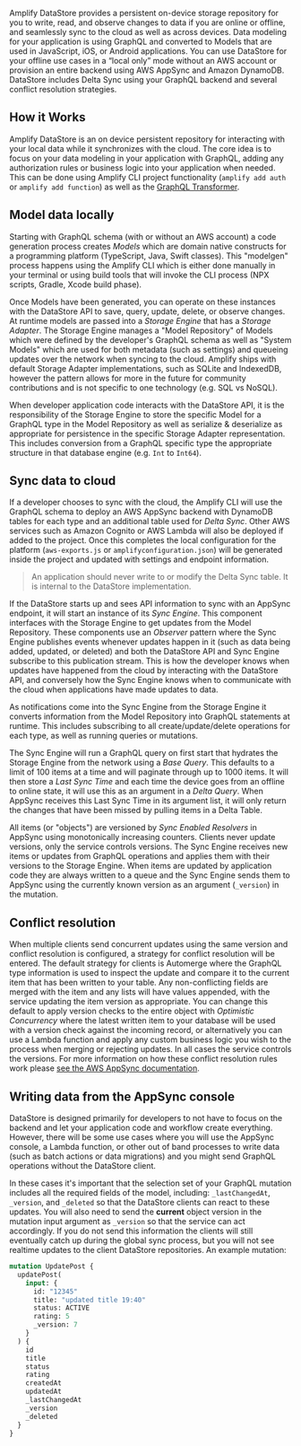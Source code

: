 Amplify DataStore provides a persistent on-device storage repository for you to write, read, and observe changes to data if you are online or offline, and seamlessly sync to the cloud as well as across devices. Data modeling for your application is using GraphQL and converted to Models that are used in JavaScript, iOS, or Android applications. You can use DataStore for your offline use cases in a “local only” mode without an AWS account or provision an entire backend using AWS AppSync and Amazon DynamoDB. DataStore includes Delta Sync using your GraphQL backend and several conflict resolution strategies.

## How it Works

<YoutubeEmbed embedId="KcYl6_We0EU" />

Amplify DataStore is an on device persistent repository for interacting with your local data while it synchronizes with the cloud. The core idea is to focus on your data modeling in your application with GraphQL, adding any authorization rules or business logic into your application when needed. This can be done using Amplify CLI project functionality (`amplify add auth` or `amplify add function`) as well as the [GraphQL Transformer](/[platform]/build-a-backend/graphqlapi/).

## Model data locally

Starting with GraphQL schema (with or without an AWS account) a code generation process creates _Models_ which are domain native constructs for a programming platform (TypeScript, Java, Swift classes). This "modelgen" process happens using the Amplify CLI which is either done manually in your terminal or using build tools that will invoke the CLI process (NPX scripts, Gradle, Xcode build phase).

Once Models have been generated, you can operate on these instances with the DataStore API to save, query, update, delete, or observe changes. At runtime models are passed into a _Storage Engine_ that has a _Storage Adapter_. The Storage Engine manages a "Model Repository" of Models which were defined by the developer's GraphQL schema as well as "System Models" which are used for both metadata (such as settings) and queueing updates over the network when syncing to the cloud. Amplify ships with default Storage Adapter implementations, such as SQLite and IndexedDB, however the pattern allows for more in the future for community contributions and is not specific to one technology (e.g. SQL vs NoSQL).

 

When developer application code interacts with the DataStore API, it is the responsibility of the Storage Engine to store the specific Model for a GraphQL type in the Model Repository as well as serialize & deserialize as appropriate for persistence in the specific Storage Adapter representation. This includes conversion from a GraphQL specific type the appropriate structure in that database engine (e.g. `Int` to `Int64`).

## Sync data to cloud

If a developer chooses to sync with the cloud, the Amplify CLI will use the GraphQL schema to deploy an AWS AppSync backend with DynamoDB tables for each type and an additional table used for _Delta Sync_. Other AWS services such as Amazon Cognito or AWS Lambda will also be deployed if added to the project. Once this completes the local configuration for the platform (`aws-exports.js` or `amplifyconfiguration.json`) will be generated inside the project and updated with settings and endpoint information.

> An application should never write to or modify the Delta Sync table. It is internal to the DataStore implementation.

If the DataStore starts up and sees API information to sync with an AppSync endpoint, it will start an instance of its _Sync Engine_. This component interfaces with the Storage Engine to get updates from the Model Repository. These components use an _Observer_ pattern where the Sync Engine publishes events whenever updates happen in it (such as data being added, updated, or deleted) and both the DataStore API and Sync Engine subscribe to this publication stream. This is how the developer knows when updates have happened from the cloud by interacting with the DataStore API, and conversely how the Sync Engine knows when to communicate with the cloud when applications have made updates to data.

 

As notifications come into the Sync Engine from the Storage Engine it converts information from the Model Repository into GraphQL statements at runtime. This includes subscribing to all create/update/delete operations for each type, as well as running queries or mutations.

The Sync Engine will run a GraphQL query on first start that hydrates the Storage Engine from the network using a _Base Query_. This defaults to a limit of 100 items at a time and will paginate through up to 1000 items. It will then store a _Last Sync Time_ and each time the device goes from an offline to online state, it will use this as an argument in a _Delta Query_. When AppSync receives this Last Sync Time in its argument list, it will only return the changes that have been missed by pulling items in a Delta Table.

All items (or "objects") are versioned by _Sync Enabled Resolvers_ in AppSync using monotonically increasing counters. Clients never update versions, only the service controls versions. The Sync Engine receives new items or updates from GraphQL operations and applies them with their versions to the Storage Engine. When items are updated by application code they are always written to a queue and the Sync Engine sends them to AppSync using the currently known version as an argument (`_version`) in the mutation.

## Conflict resolution

When multiple clients send concurrent updates using the same version and conflict resolution is configured, a strategy for conflict resolution will be entered. The default strategy for clients is Automerge where the GraphQL type information is used to inspect the update and compare it to the current item that has been written to your table. Any non-conflicting fields are merged with the item and any lists will have values appended, with the service updating the item version as appropriate. You can change this default to apply version checks to the entire object with _Optimistic Concurrency_ where the latest written item to your database will be used with a version check against the incoming record, or alternatively you can use a Lambda function and apply any custom business logic you wish to the process when merging or rejecting updates. In all cases the service controls the versions. For more information on how these conflict resolution rules work please [see the AWS AppSync documentation](https://docs.aws.amazon.com/appsync/latest/devguide/conflict-detection-and-sync.html).

## Writing data from the AppSync console

DataStore is designed primarily for developers to not have to focus on the backend and let your application code and workflow create everything. However, there will be some use cases where you will use the AppSync console, a Lambda function, or other out of band processes to write data (such as batch actions or data migrations) and you might send GraphQL operations without the DataStore client.

In these cases it's important that the selection set of your GraphQL mutation includes all the required fields of the model, including: `_lastChangedAt`, `_version`, and `_deleted` so that the DataStore clients can react to these updates. You will also need to send the **current** object version in the mutation input argument as `_version` so that the service can act accordingly. If you do not send this information the clients will still eventually catch up during the global sync process, but you will not see realtime updates to the client DataStore repositories. An example mutation:

```graphql
mutation UpdatePost {
  updatePost(
    input: {
      id: "12345"
      title: "updated title 19:40"
      status: ACTIVE
      rating: 5
      _version: 7
    }
  ) {
    id
    title
    status
    rating
    createdAt
    updatedAt
    _lastChangedAt
    _version
    _deleted
  }
}
```
